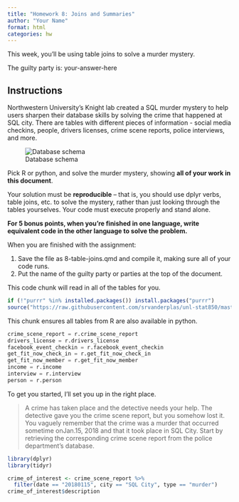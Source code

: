 ```yaml
---
title: "Homework 8: Joins and Summaries"
author: "Your Name"
format: html
categories: hw
---
```


This week, you'll be using table joins to solve a murder mystery.

The guilty party is: your-answer-here

## Instructions
Northwestern University's Knight lab created a SQL murder mystery to help users sharpen their database skills by solving the crime that happened at SQL city. There are tables with different pieces of information - social media checkins, people, drivers licenses, crime scene reports, police interviews, and more. 

![Database schema](https://mystery.knightlab.com/schema.png)

Pick R or python, and solve the murder mystery, showing **all of your work in this document**. 

Your solution must be **reproducible** -- that is, you should use dplyr verbs, table joins, etc. to solve the mystery, rather than just looking through the tables yourselves. Your code must execute properly and stand alone.

**For 5 bonus points, when you're finished in one language, write equivalent code in the other language to solve the problem.**

When you are finished with the assignment: 

1. Save the file as 8-table-joins.qmd and compile it, making sure all of your code runs.
2. Put the name of the guilty party or parties at the top of the document.

This code chunk will read in all of the tables for you.

```r
if (!"purrr" %in% installed.packages()) install.packages("purrr")
source("https://raw.githubusercontent.com/srvanderplas/unl-stat850/master/code/06_sql-murder-setup.R")
```

This chunk ensures all tables from R are also available in python.

```python
crime_scene_report = r.crime_scene_report
drivers_license = r.drivers_license
facebook_event_checkin = r.facebook_event_checkin
get_fit_now_check_in = r.get_fit_now_check_in
get_fit_now_member = r.get_fit_now_member
income = r.income
interview = r.interview
person = r.person
```


To get you started, I'll set you up in the right place. 


> A crime has taken place and the detective needs your help. The detective gave you the crime scene report, but you somehow lost it. You vaguely remember that the crime was a ​murder​ that occurred sometime on ​Jan.15, 2018​ and that it took place in ​SQL City​. Start by retrieving the corresponding crime scene report from the police department’s database.

```r
library(dplyr)
library(tidyr)

crime_of_interest <- crime_scene_report %>%
  filter(date == "20180115", city == "SQL City", type == "murder")
crime_of_interest$description
```
